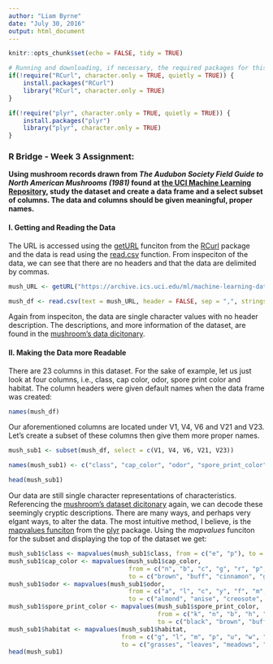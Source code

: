 ```yaml
---
author: "Liam Byrne"
date: "July 30, 2016"
output: html_document
---
```


```r
knitr::opts_chunk$set(echo = FALSE, tidy = TRUE)

# Running and downloading, if necessary, the required packages for this excercise
if(!require("RCurl", character.only = TRUE, quietly = TRUE)) {
    install.packages("RCurl")
    library("RCurl", character.only = TRUE)
}

if(!require("plyr", character.only = TRUE, quietly = TRUE)) {
    install.packages("plyr")
    library("plyr", character.only = TRUE)
}
```

### R Bridge - Week 3 Assignment:

**Using mushroom records drawn from *The Audubon Society Field Guide to North American Mushrooms (1981)* found at [the UCI Machine Learning Repository](https://archive.ics.uci.edu/ml/datasets/Mushroom), study the dataset and create a data frame and a select subset of columns. The data and columns should be given meaningful, proper names.**

#### I. Getting and Reading the Data
The URL is accessed using the [getURL](https://cran.r-project.org/web/packages/RCurl/RCurl.pdf#page=42) funciton from the [RCurl](https://cran.r-project.org/web/packages/RCurl/RCurl.pdf) package and the data is read using the [read.csv](https://stat.ethz.ch/R-manual/R-devel/library/utils/html/read.table.html) function. From inspeciton of the data, we can see that there are no headers and that the data are delimited by commas.
```r
mush_URL <- getURL("https://archive.ics.uci.edu/ml/machine-learning-databases/mushroom/agaricus-lepiota.data")

mush_df <- read.csv(text = mush_URL, header = FALSE, sep = ",", stringsAsFactors = FALSE, strip.white = TRUE)
```

Again from inspeciton, the data are single character values with no header description. The descriptions, and more information of the dataset, are found in the [mushroom's data dicitonary](https://archive.ics.uci.edu/ml/machine-learning-databases/mushroom/agaricus-lepiota.names).

#### II. Making the Data more Readable
There are 23 columns in this dataset. For the sake of example, let us just look at four columns, i.e., class, cap color, odor, spore print color and habitat. The column headers were given default names when the data frame was created:
```r
names(mush_df)
```

Our aforementioned columns are located under V1, V4, V6 and V21 and V23. Let's create a subset of these columns then give them more proper names.
```r
mush_sub1 <- subset(mush_df, select = c(V1, V4, V6, V21, V23))

names(mush_sub1) <- c("class", "cap_color", "odor", "spore_print_color", "habitat")

head(mush_sub1)
```
Our data are still single character representations of characteristics. Referencing the [mushroom's dataset dicitonary]("https://archive.ics.uci.edu/ml/machine-learning-databases/mushroom/agaricus-lepiota.names") again, we can decode these seemingly cryptic descriptions. There are many ways, and perhaps very elgant ways, to alter the data. The most intuitive method, I believe, is the [mapvalues funciton](https://cran.r-project.org/web/packages/plyr/plyr.pdf) from the [plyr]("https://cran.r-project.org/web/packages/plyr/plyr.pdf#page=36") package. Using the *mapvalues* funciton for the subset and displaying the top of the dataset we get:
```r
mush_sub1$class <- mapvalues(mush_sub1$class, from = c("e", "p"), to = c("edible", "poisonous"))
mush_sub1$cap_color <- mapvalues(mush_sub1$cap_color,
                                 from = c("n", "b", "c", "g", "r", "p", "u", "e", "w", "y"),
                                 to = c("brown", "buff", "cinnamon", "gray", "green", "pink", "purple", "red", "white", "yellow"))
mush_sub1$odor <- mapvalues(mush_sub1$odor,
                                 from = c("a", "l", "c", "y", "f", "m", "n", "p", "s"),
                                 to = c("almond", "anise", "creosote", "fishy", "foul", "musty", "none", "pungent", "spicy"))
mush_sub1$spore_print_color <- mapvalues(mush_sub1$spore_print_color,
                                         from = c("k", "n", "b", "h", "r", "o", "u", "w", "y"),
                                         to = c("black", "brown", "buff", "chocolate", "green", "orange", "purple", "white", "yellow"))
mush_sub1$habitat <- mapvalues(mush_sub1$habitat,
                               from = c("g", "l", "m", "p", "u", "w", "d"),
                               to = c("grasses", "leaves", "meadows", "paths", "urban", "waste", "wood"))
head(mush_sub1)
```